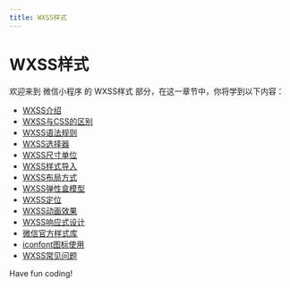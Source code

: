 ```yaml
---
title: WXSS样式
---
```


# WXSS样式

欢迎来到 微信小程序 的 WXSS样式 部分，在这一章节中，你将学到以下内容：

- [WXSS介绍](./0-wxss-introduction.mdx)
- [WXSS与CSS的区别](./1-difference-between-wxss-and-css.mdx)
- [WXSS语法规则](./2-wxss-syntax-rules.mdx)
- [WXSS选择器](./3-wxss-selector.mdx)
- [WXSS尺寸单位](./4-wxss-size-unit.mdx)
- [WXSS样式导入](./5-wxss-style-import.mdx)
- [WXSS布局方式](./6-wxss-layout.mdx)
- [WXSS弹性盒模型](./7-wxss-elastic-box-model.mdx)
- [WXSS定位](./8-wxss-positioning.mdx)
- [WXSS动画效果](./9-wxss-animation-effect.mdx)
- [WXSS响应式设计](./10-wxss-responsive-design.mdx)
- [微信官方样式库](./11-wechat-official-style-library.mdx)
- [iconfont图标使用](./12-iconfont-icon-use.mdx)
- [WXSS常见问题](./13-wxss-faq.mdx)

Have fun coding!